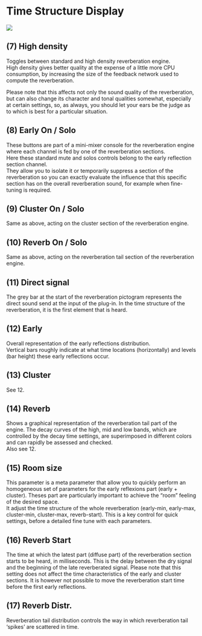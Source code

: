 # Time Structure Display

![](https://flux-shared.s3.amazonaws.com/doc_images/Plugins/ircam-verb/verb_04.png)

## (7) High density
Toggles between standard and high density reverberation engine.   
High density gives better quality at the expense of a little more CPU consumption, by increasing the size 
of the feedback network used to compute the reverberation.

Please note that this affects not only the sound quality of the reverberation, but can also change its character and 
tonal qualities somewhat, especially at certain settings, so, as always, you should let your ears be the judge as to 
which is best for a particular situation.

## (8) Early On / Solo
These buttons are part of a mini-mixer console for the reverberation engine where each channel is fed by one of the reverberation sections.  
Here these standard mute and solos controls belong to the early reflection section channel.  
They allow you to isolate it or temporarily suppress a section of the reverberation so you can exactly evaluate the influence 
that this specific section has on the overall reverberation sound, for example when fine-tuning is required. 

## (9) Cluster On / Solo
Same as above, acting on the cluster section of the reverberation engine.

## (10) Reverb On / Solo
Same as above, acting on the reverberation tail section of the reverberation engine.

## (11) Direct signal
The grey bar at the start of the reverberation pictogram represents the direct sound send at the input of the plug-in. In the 
time structure of the reverberation, it is the first element that is heard.

## (12) Early
Overall representation of the early reflections distribution.  
Vertical bars roughly indicate at what time locations (horizontally) and levels (bar height) these early reflections occur.

## (13) Cluster
See 12.

## (14) Reverb
Shows a graphical representation of the reverberation tail part of the engine. The decay curves of the high, mid and low 
bands, which are controlled by the decay time settings, are superimposed in different colors and can rapidly be assessed 
and checked.   
Also see 12.


## (15) Room size
This parameter is a meta parameter that allow you to quickly perform an homogeneous set of parameters for the early 
reflexions part (early + cluster). Theses part are particularly important to achieve the "room" feeling of the desired space.  
It adjust the time structure of the whole reverberation (early-min, early-max, cluster-min, cluster-max, reverb-start). This is 
a key control for quick settings, before a detailed fine tune with each parameters.

## (16) Reverb Start
The time at which the latest part (diffuse part) of the reverberation section starts to be heard, in milliseconds. This is the 
delay between the dry signal and the beginning of the late reverberated signal. Please note that this setting does not affect 
the time characteristics of the early and cluster sections. It is however not possible to move the reverberation start time 
before the first early reflections.

## (17) Reverb Distr.
Reverberation tail distribution controls the way in which reverberation tail 'spikes' are scattered in time.
